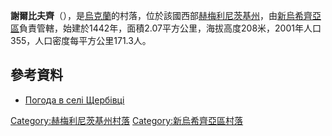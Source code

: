 {{coord|48|49|41|N|27|23|8|E|scale:100000|display=title}}

'''謝爾比夫齊'''（{{lang-uk|Щербівці}}），是[[烏克蘭|烏克蘭]]的村落，位於該國西部[[赫梅利尼茨基州|赫梅利尼茨基州]]，由[[新烏希齊亞區|新烏希齊亞區]]負責管轄，始建於1442年，面積2.07平方公里，海拔高度208米，2001年人口355，人口密度每平方公里171.3人。

==參考資料==
* [http://weather.in.ua/ua/hmel'nickaja/29264 Погода в селі Щербівці]{{Wayback|url=http://weather.in.ua/ua/hmel'nickaja/29264 |date=20111220092423 }}

{{DEFAULTSORT:Щербівці}}
[[Category:赫梅利尼茨基州村落|Category:赫梅利尼茨基州村落]]
[[Category:新烏希齊亞區村落|Category:新烏希齊亞區村落]]


{{Khmelnytskyi-geo-stub}}